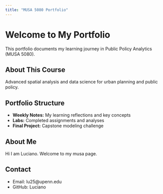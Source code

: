 ```yaml
---
title: "MUSA 5080 Portfolio"
---
```


# Welcome to My Portfolio

This portfolio documents my learning journey in Public Policy Analytics (MUSA 5080).

## About This Course
Advanced spatial analysis and data science for urban planning and public policy.

## Portfolio Structure
- **Weekly Notes:** My learning reflections and key concepts
- **Labs:** Completed assignments and analyses
- **Final Project:** Capstone modeling challenge

## About Me
Hi I am Luciano. Welcome to my musa page.

## Contact
- Email: lu25@upenn.edu
- GitHub: Luciano
